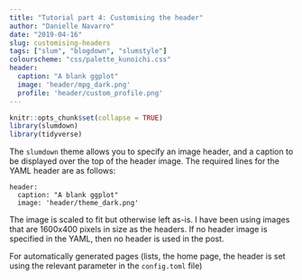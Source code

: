 ```yaml
---
title: "Tutorial part 4: Customising the header"
author: "Danielle Navarro"
date: "2019-04-16"
slug: customising-headers
tags: ["slum", "blogdown", "slumstyle"]
colourscheme: "css/palette_kunoichi.css"
header:
  caption: "A blank ggplot"
  image: 'header/mpg_dark.png'
  profile: 'header/custom_profile.png'
---
```


```r
knitr::opts_chunk$set(collapse = TRUE)
library(slumdown)
library(tidyverse)
```


The `slumdown` theme allows you to specify an image header, and a caption to be displayed over the top of the header image. The required lines for the YAML header are as follows:

```
header:
  caption: "A blank ggplot"
  image: 'header/theme_dark.png'
```

The image is scaled to fit but otherwise left as-is. I have been using images that are 1600x400 pixels in size as the headers. If no header image is specified in the YAML, then no header is used in the post.

For automatically generated pages (lists, the home page, the header is set using the relevant parameter in the `config.toml` file)


